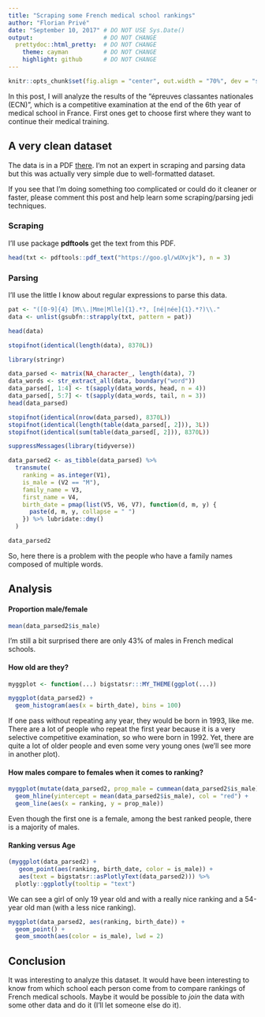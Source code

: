 ```yaml
---
title: "Scraping some French medical school rankings"
author: "Florian Privé"
date: "September 10, 2017" # DO NOT USE Sys.Date()
output:                    # DO NOT CHANGE
  prettydoc::html_pretty:  # DO NOT CHANGE
    theme: cayman          # DO NOT CHANGE
    highlight: github      # DO NOT CHANGE
---
```


```r
knitr::opts_chunk$set(fig.align = "center", out.width = "70%", dev = "svg")
```

In this post, I will analyze the results of the "épreuves classantes nationales (ECN)", which is a competitive examination at the end of the 6th year of medical school in France. First ones get to choose first where they want to continue their medical training.

## A very clean dataset

The data is in a PDF [there](https://goo.gl/wUXvjk). I'm not an expert in scraping and parsing data but this was actually very simple due to well-formatted dataset. 

If you see that I'm doing something too complicated or could do it cleaner or faster, please comment this post and help learn some scraping/parsing jedi techniques.

### Scraping

I'll use package **pdftools** get the text from this PDF.

```r
head(txt <- pdftools::pdf_text("https://goo.gl/wUXvjk"), n = 3)
```

### Parsing

I'll use the little I know about regular expressions to parse this data.

```r
pat <- "([0-9]{4} [M\\.|Mme|Mlle]{1}.*?, [né|née]{1}.*?)\\."
data <- unlist(gsubfn::strapply(txt, pattern = pat))

head(data)
```

```r
stopifnot(identical(length(data), 8370L))
```


```r
library(stringr)

data_parsed <- matrix(NA_character_, length(data), 7)
data_words <- str_extract_all(data, boundary("word"))
data_parsed[, 1:4] <- t(sapply(data_words, head, n = 4))
data_parsed[, 5:7] <- t(sapply(data_words, tail, n = 3))
head(data_parsed)
```

```r
stopifnot(identical(nrow(data_parsed), 8370L))
stopifnot(identical(length(table(data_parsed[, 2])), 3L))
stopifnot(identical(sum(table(data_parsed[, 2])), 8370L))
```

```r
suppressMessages(library(tidyverse))

data_parsed2 <- as_tibble(data_parsed) %>%
  transmute(
    ranking = as.integer(V1),
    is_male = (V2 == "M"),
    family_name = V3,
    first_name = V4,
    birth_date = pmap(list(V5, V6, V7), function(d, m, y) {
      paste(d, m, y, collapse = " ")
    }) %>% lubridate::dmy()
  ) 

data_parsed2
```

So, here there is a problem with the people who have a family names composed of multiple words.

## Analysis

#### Proportion male/female

```r
mean(data_parsed2$is_male)
```

I'm still a bit surprised there are only 43% of males in French medical schools.

#### How old are they?

```r
myggplot <- function(...) bigstatsr:::MY_THEME(ggplot(...))

myggplot(data_parsed2) +
  geom_histogram(aes(x = birth_date), bins = 100)
```

If one pass without repeating any year, they would be born in 1993, like me. There are a lot of people who repeat the first year because it is a very selective competitive examination, so who were born in 1992. Yet, there are quite a lot of older people and even some very young ones (we'll see more in another plot).

#### How males compare to females when it comes to ranking?

```r
myggplot(mutate(data_parsed2, prop_male = cummean(data_parsed2$is_male))) + 
  geom_hline(yintercept = mean(data_parsed2$is_male), col = "red") +
  geom_line(aes(x = ranking, y = prop_male))
```

Even though the first one is a female, among the best ranked people, there is a majority of males.

#### Ranking versus Age

```r
(myggplot(data_parsed2) +
   geom_point(aes(ranking, birth_date, color = is_male)) +
   aes(text = bigstatsr::asPlotlyText(data_parsed2))) %>%
  plotly::ggplotly(tooltip = "text")
```

We can see a girl of only 19 year old and with a really nice ranking and a 54-year old man (with a less nice ranking).

```r
myggplot(data_parsed2, aes(ranking, birth_date)) +
  geom_point() +
  geom_smooth(aes(color = is_male), lwd = 2)
```

## Conclusion

It was interesting to analyze this dataset. It would have been interesting to know from which school each person come from to compare rankings of French medical schools. Maybe it would be possible to *join* the data with some other data and do it (I'll let someone else do it).